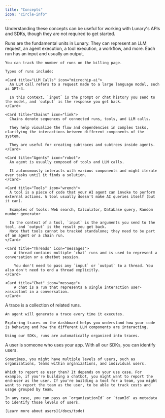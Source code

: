 ```yaml
---
title: "Concepts"
icon: "circle-info"
---
```


Understanding these concepts can be useful for working with Lunary's APIs and SDKs, though they are not required to get started.

<Card title="Run" icon="play">
    Runs are the fundamental units in Lunary. They can represent an LLM request, an agent execution, a tool execution, a workflow, and more. Each run has an input and usually an output.

    You can track the number of runs on the billing page.

    Types of runs include:

    <Card title="LLM Calls" icon="microchip-ai">
      An LLM call refers to a request made to a large language model, such as GPT-4.

      In this context, `input` is the prompt or chat history you send to the model, and `output` is the response you get back.
    </Card>

    <Card title="Chains" icon="link">
      Chains denote sequences of connected runs, tools, and LLM calls.

      They help visualize the flow and dependencies in complex tasks, clarifying the interactions between different components of the system.

      They are useful for creating subtraces and subtrees inside agents.
    </Card>

    <Card title="Agents" icon="robot">
      An agent is usually composed of tools and LLM calls.

      It autonomously interacts with various components and might iterate over tasks until it finds a solution.
    </Card>

    <Card title="Tools" icon="wrench">
      A tool is a piece of code that your AI agent can invoke to perform external actions. A tool usually doesn't make AI queries itself (but it can).

      Examples of tools: Web search, Calculator, Database query, Random number generator

      In the context of a tool, `input` is the arguments you send to the tool, and `output` is the result you get back.
      Note that tools cannot be tracked standalone; they need to be part of an agent or a chain run.
    </Card>

    <Card title="Threads" icon="messages">
        A thread contains multiple `chat` runs and is used to represent a conversation or a chatbot session.

        You don't need to pass any `input` or `output` to a thread. You also don't need to end a thread explicitly.
    </Card>

    <Card title="Chat" icon="message">
        A chat is a run that represents a single interaction user->assistant in a conversation.
    </Card>

  </Card>
  
  <Card title="Traces" icon="list-tree">
    A trace is a collection of related runs.
    
    An agent will generate a trace every time it executes. 
    
    Exploring traces on the dashboard helps you understand how your code is behaving and how the different LLM components are interacting.
    
    Using our SDKs, runs are automatically organized into traces.
  </Card>
  
  <Card title="Users" icon="users">
    A user is someone who uses your app. With all our SDKs, you can identify users. 
    
    Sometimes, you might have multiple levels of users, such as organizations, teams within organizations, and individual users.
    
    Which to report as user then? It depends on your use case. For example, if you're building a chatbot, you might want to report the end-user as the user. If you're building a tool for a team, you might want to report the team as the user, to be able to track costs and usage grouped by team.
    
    In any case, you can pass an `organizationId` or `teamId` as metadata to identify those levels of users.
    
    [Learn more about users](/docs/todo)
  </Card>
